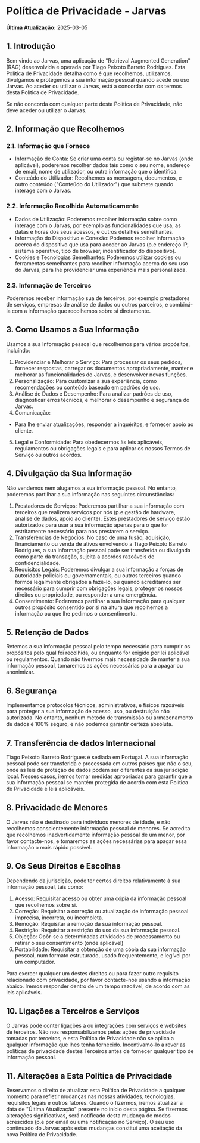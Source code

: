 # Política de Privacidade - Jarvas

**Última Atualização:** 2025-03-05

## 1. Introdução

Bem vindo ao Jarvas, uma aplicação de "Retrieval Augmented Generation" (RAG) desenvolvida e operada por Tiago Peixoto Barreto Rodrigues. Esta Política de Privacidade detalha como é que recolhemos, utilizamos, divulgamos e protegemos a sua informação pessoal quando acede ou uso Jarvas. Ao aceder ou utilizar o Jarvas, está a concordar com os termos desta Política de Privacidade.

Se não concorda com qualquer parte desta Política de Privacidade, não deve aceder ou utilizar o Jarvas.

## 2. Informação que Recolhemos

### 2.1. Informação que Fornece

- Informação de Conta: Se criar uma conta ou registar-se no Jarvas (onde aplicável), poderemos recolher dados tais como o seu nome, endereço de email, nome de utilizador, ou outra informação que o identifica.
- Conteúdo do Utilizador: Recolhemos as mensagens, documentos, e outro conteúdo ("Conteúdo do Utilizador") que submete quando interage com o Jarvas.

### 2.2. Informação Recolhida Automaticamente

- Dados de Utilização: Poderemos recolher informação sobre como interage com o Jarvas, por exemplo as funcionalidades que usa, as datas e horas dos seus acessos, e outros detalhes semelhantes.
- Informação do Dispositivo e Conexão: Podemos recolher informação acerca do dispositivo que usa para aceder ao Jarvas (p.e endereço IP, sistema operativo, tipo de browser, indentificador do dispositivo).
- Cookies e Tecnologias Semelhantes: Poderemos utilizar cookies ou ferramentas semelhantes para recolher informação acerca do seu uso do Jarvas, para lhe providenciar uma experiência mais personalizada.

### 2.3. Informação de Terceiros

Poderemos receber informação sua de terceiros, por exemplo prestadores de serviços, empresas de análise de dados ou outros parceiros, e combiná-la com a informação que recolhemos sobre si diretamente.

## 3. Como Usamos a Sua Informação

Usamos a sua Informação pessoal que recolhemos para vários propósitos, incluíndo:

1. Providenciar e Melhorar o Serviço: Para processar os seus pedidos, fornecer respostas, carregar os documentos apropriadamente, manter e melhorar as funcionalidades do Jarvas, e desenvolver novas funções.
2. Personalização: Para customizar a sua experiência, como recomendações ou conteúdo baseado em padrões de uso.
3. Análise de Dados e Desempenho: Para analizar padrões de uso, diagnosticar erros técnicos, e melhorar o desempenho e segurança do Jarvas.
4. Comunicação:
- Para lhe enviar atualizações, responder a inquéritos, e fornecer apoio ao cliente.
5. Legal e Conformidade: Para obedecermos às leis aplicáveis, regulamentos ou obrigações legais e para aplicar os nossos Termos de Serviço ou outros acordos.

## 4. Divulgação da Sua Informação

Não vendemos nem alugamos a sua informação pessoal. No entanto, poderemos partilhar a sua informação nas seguintes circunstâncias:

1. Prestadores de Serviços: Poderemos partilhar a sua informação com terceiros que realizem serviços por nós (p.e gestão de hardware, análise de dados, apoio ao cliente). Estes prestadores de serviço estão autorizados para usar a sua informação apenas para o que for estritamente necessário para nos prestarem o serviço.
2. Transferências de Negócios: No caso de uma fusão, aquisição, financiamento ou venda de ativos envolvendo a Tiago Peixoto Barreto Rodrigues, a sua informação pessoal pode ser transferida ou divulgada como parte da transação, sujeita a acordos razoáveis de confidencialidade.
3. Requisitos Legais: Poderemos divulgar a sua informação a forças de autoridade policiais ou governamentais, ou outros terceiros quando formos legalmente obrigados a fazê-lo, ou quando acreditamos ser necessário para cumprir com obrigações legais, proteger os nossos direitos ou propriedade, ou responder a uma emergência.
4. Consentimento: Poderemos partilhar a sua informação para qualquer outros propósito consentido por si na altura que recolhemos a informação ou que lhe pedimos o consentimento.


## 5. Retenção de Dados

Retemos a sua informação pessoal pelo tempo necessário para cumprir os propósitos pelo qual foi recolhida, ou enquanto for exigido por lei aplicável ou regulamentos. Quando não tivermos mais necessidade de manter a sua informação pessoal, tomaremos as ações necessárias para a apagar ou anonimizar.

## 6. Segurança

Implementamos protocolos técnicos, administrativos, e físicos razoáveis para proteger a sua informação de acesso, uso, ou destruição não autorizada. No entanto, nenhum método de transmissão ou armazenamento de dados é 100% seguro, e não podemos garantir certeza absoluta.

## 7. Transferência de dados Internacional

Tiago Peixoto Barreto Rodrigues é sediada em Portugal. A sua informação pessoal pode ser transferida e processada em outros países que não o seu, onde as leis de proteção de dados podem ser diferentes da sua jurisdição local. Nesses casos, iremos tomar medidas apropriadas para garantir que a sua informação pessoal se mantém protegida de acordo com esta Política de Privacidade e leis aplicáveis.

## 8. Privacidade de Menores

O Jarvas não é destinado para indivíduos menores de idade, e não recolhemos conscientemente informação pessoal de menores. Se acredita que recolhemos inadvertidamente informação pessoal de um menor, por favor contacte-nos, e tomaremos as ações necessárias para apagar essa informação o mais rápido possível.

## 9. Os Seus Direitos e Escolhas

Dependendo da jurisdição, pode ter certos direitos relativamente à sua informação pessoal, tais como:

1. Acesso: Requisitar acesso ou obter uma cópia da informação pessoal que recolhemos sobre si.
2. Correção: Requisitar a correção ou atualização de informação pessoal imprecisa, incorreta, ou incompleta.
3. Remoção: Requisitar a remoção da sua informação pessoal.
4. Restrição: Requisitar a restrição do uso da sua informação pessoal.
5. Objeção: Opôr-se a determinadas atividades de processamento ou retirar o seu consentimento (onde aplicável)
6. Portabilidade: Requisitar a obtenção de uma cópia da sua informação pessoal, num formato estruturado, usado frequentemente, e legível por um computador.

Para exercer qualquer um destes direitos ou para fazer outro requisito relacionado com privacidade, por favor contacte-nos usando a informação abaixo. Iremos responder dentro de um tempo razoável, de acordo com as leis aplicáveis.

## 10. Ligações a Terceiros e Serviços

O Jarvas pode conter ligações a ou integrações com serviços e websites de terceiros. Não nos responsabilizamos pelas ações de privacidade tomadas por terceiros, e esta Política de Privacidade não se aplica a qualquer informação que lhes tenha fornecido. Incentivamo-lo a rever as políticas de privacidade destes Terceiros antes de fornecer qualquer tipo de informação pessoal.

## 11. Alterações a Esta Política de Privacidade

Reservamos o direito de atualizar esta Política de Privacidade a qualquer momento para refletir mudanças nas nossas atividades, tecnologias, requisitos legais e outros fatores. Quando o fizermos, iremos atualizar a data de "Última Atualização" presente no início desta página. Se fizermos alterações significativas, será notificado desta mudança de modos acrescidos (p.e por email ou uma notificação no Serviço). O seu uso continuado do Jarvas após estas mudanças constitui uma aceitação da nova Política de Privacidade.
